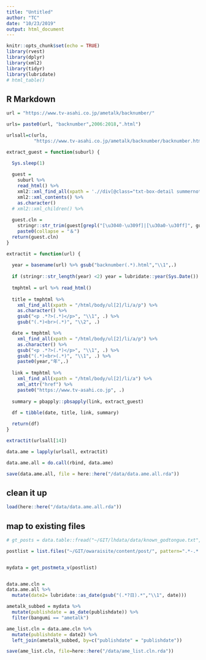 ```yaml
---
title: "Untitled"
author: "TC"
date: "10/23/2019"
output: html_document
---
```


```r
knitr::opts_chunk$set(echo = TRUE)
library(rvest)
library(dplyr)
library(xml2)
library(tidyr)
library(lubridate)
# html_table()
```

## R Markdown

```r
url = "https://www.tv-asahi.co.jp/ametalk/backnumber/"
```

```r
urls= paste0(url, "backnumber",2006:2018,".html")

urlsall=c(urls,
          "https://www.tv-asahi.co.jp/ametalk/backnumber/backnumber.html")
```


```r

extract_guest = function(suburl) {
  
  Sys.sleep(1)

  guest =
    suburl %>%
    read_html() %>%
    xml2::xml_find_all(xpath = './/div[@class="txt-box-detail summernote"]/p') %>%
    xml2::xml_contents() %>%
    as.character()
  # xml2::xml_children() %>%
  
  guest.cln =
    stringr::str_trim(guest[grepl("[\u3040-\u309f]|[\u30a0-\u30ff]", guest)]) %>%
    paste0(collapse = "＆")
  return(guest.cln)
}

extractit = function(url) {
  
  year = basename(url) %>% gsub("backnumber(.*).html","\\1",.)
  
  if (stringr::str_length(year) <2) year = lubridate::year(Sys.Date())
  
  tmphtml = url %>% read_html()
  
  title = tmphtml %>%
    xml_find_all(xpath = "/html/body/ul[2]/li/a/p") %>%
    as.character() %>%
    gsub("<p .*?>(.*)</p>", "\\1", .) %>%
    gsub("(.*)<br>(.*)", "\\2", .)

  date = tmphtml %>%
    xml_find_all(xpath = "/html/body/ul[2]/li/a/p") %>%
    as.character() %>%
    gsub("<p .*?>(.*)</p>", "\\1", .) %>%
    gsub("(.*)<br>(.*)", "\\1", .) %>%
    paste0(year,"年",.) 
  
  link = tmphtml %>%
    xml_find_all(xpath = "/html/body/ul[2]/li/a") %>%
    xml_attr("href") %>%
    paste0("https://www.tv-asahi.co.jp", .)
  
  summary = pbapply::pbsapply(link, extract_guest)
  
  df = tibble(date, title, link, summary)

  return(df)
}


```

```r
extractit(urlsall[14])
```



```r
data.ame = lapply(urlsall, extractit)

data.ame.all = do.call(rbind, data.ame)

save(data.ame.all, file = here::here("/data/data.ame.all.rda"))
```

## clean it up


```r
load(here::here("/data/data.ame.all.rda"))
```




## map to existing files

```r
# gt_posts = data.table::fread("~/GIT/lhdata/data/known_godtongue.txt", header=FALSE)

postlist = list.files("~/GIT/owaraisite/content/post/", pattern=".*-.*.md", full.names=TRUE)


mydata = get_postmeta_v(postlist)


data.ame.cln = 
data.ame.all %>%
  mutate(date2= lubridate::as_date(gsub("(.*?日).*","\\1", date)))

ametalk_subbed = mydata %>%
  mutate(publishdate = as_date(publishdate)) %>%
  filter(bangumi == "ametalk") 

ame_list.cln = data.ame.cln %>%
  mutate(publishdate = date2) %>%
  left_join(ametalk_subbed, by=c("publishdate" = "publishdate"))

save(ame_list.cln, file=here::here("/data/ame_list.cln.rda"))
```




